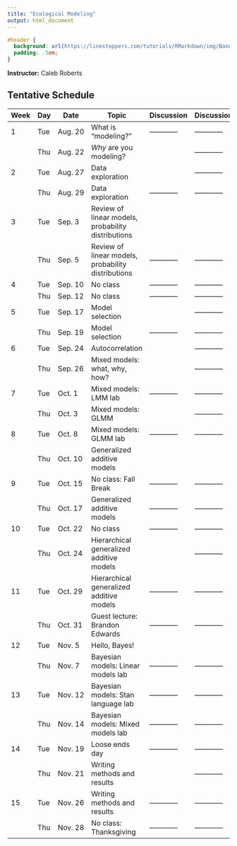```yaml
---
title: "Ecological Modeling"
output: html_document
---
```


```css
#header {
  background: url(https://linesteppers.com/tutorials/RMarkdown/img/BannerImage_TreeBlossoms_4470x3024.jpg);
  padding: .5em;
}
```

<!-- ## Syllabus -->

**Instructor:** Caleb Roberts

## Tentative Schedule

| Week | Day | Date     |   Topic                                                                        | Discussion | Discussion |
|------|-----|----------|--------------------------------------------------------------------------------|------------|------------|
| 1    | Tue | Aug. 20  |   What is "modeling?"                                                          |------------|------------|
|      | Thu | Aug. 22  |   *Why* are you modeling?                                                      |            |------------|
| 2    | Tue | Aug. 27  |   Data exploration                                                             |            |------------|
|      | Thu | Aug. 29  |   Data exploration                                                             |------------|------------|
| 3    | Tue | Sep. 3   |   Review of linear models, probability distributions                           |            |            |
|      | Thu | Sep. 5   |   Review of linear models, probability distributions                           |------------|------------|
| 4    | Tue | Sep. 10  |   No class                                                                     |------------|------------|
|      | Thu | Sep. 12  |   No class                                                                     |------------|------------|
| 5    | Tue | Sep. 17  |   Model selection                                                              |            |------------|
|      | Thu | Sep. 19  |   Model selection                                                              |------------|------------|
| 6    | Tue | Sep. 24  |   Autocorrelation                                                              |            |------------|
|      | Thu | Sep. 26  |   Mixed models: what, why, how?                                                |            |------------|
| 7    | Tue | Oct. 1   |   Mixed models: LMM lab                                                        |------------|------------|
|      | Thu | Oct. 3   |   Mixed models: GLMM                                                           |            |------------|
| 8    | Tue | Oct. 8   |   Mixed models: GLMM lab                                                       |------------|------------|
|      | Thu | Oct. 10  |   Generalized additive models                                                  |            |            |
| 9    | Tue | Oct. 15  |   No class: Fall Break                                                         |------------|------------|
|      | Thu | Oct. 17  |   Generalized additive models                                                  |------------|------------|
| 10   | Tue | Oct. 22  |   No class                                                                     |------------|------------|
|      | Thu | Oct. 24  |   Hierarchical generalized additive models                                     |            |------------|
| 11   | Tue | Oct. 29  |   Hierarchical generalized additive models                                     |------------|------------|
|      | Thu | Oct. 31  |   Guest lecture: Brandon Edwards                                               |------------|------------|
| 12   | Tue | Nov. 5   |   Hello, Bayes!                                                                |            |            |
|      | Thu | Nov. 7   |   Bayesian models: Linear models lab                                           |------------|------------|
| 13   | Tue | Nov. 12  |   Bayesian models: Stan language lab                                           |------------|------------|
|      | Thu | Nov. 14  |   Bayesian models: Mixed models lab                                            |------------|------------|
| 14   | Tue | Nov. 19  |   Loose ends day                                                               |------------|------------|
|      | Thu | Nov. 21  |   Writing methods and results                                                  |            |------------|
| 15   | Tue | Nov. 26  |   Writing methods and results                                                  |------------|------------|
|      | Thu | Nov. 28  |   No class: Thanksgiving                                                       |------------|------------|


<!-- **Course Goals:** -->

<!-- Students will be able to: -->

<!--   * Design statistically sound data collection strategies to answer a given research questions. -->
<!--   * Choose among modern statistical tools and analyze data using R. -->
<!--   * Present results effectively using R for peer-reviewed papers. -->
<!--   * Advise colleagues about statistical analyses. -->

<!-- **Class Format:** -->

<!-- During the first few weeks, each student will briefly introduce their research question and data and we will go over basics of how to use R and interact with the course content on this website using R markdown files and GitHub. From then on, one selected topic will be covered during each class. First the instructor will briefly summarize the assigned reading (~15 min) and go over key concepts and analyses, R packages and how they should be used, how to differentiate among them, including time for questions and clarification. Then, a student will present an example of the topic (~15 min). This could be (1) going over an example presented in the text by walking through the procedure and details of the code that they think are important; or (2) applying these techniques to the student's own data and walking others through the analysis, and present on their results/challenges faced, etc. Each class concludes with a ~20-min discussion led by the student (who will come prepared with questions to facilitate discussion and will share novel/important/interesting functions and pieces of R code). Each student will lead 1 or 2 topics during the quarter. We will also have a mid-term and final presentation and discussion on student projects. Students will prepare their lesson content ahead of time by modifying the Rmarkdown webpage on this site. -->

<!-- **Final product:** -->

<!-- Each student will complete the results section to include in a paper to submit for publication or data collection plans for a research proposal. -->


<!-- ## Tentative Schedule -->

<!-- | Week | Day | Date     | Topic & Reading                                                                   | Summary   | Discussion | -->
<!-- |------|-----|----------|-----------------------------------------------------------------------------------|-----------|------------| -->
<!-- | 1    | Mon | Sept. 25 | [Intro to R & RStudio](01-A-R-intro.html)                                         | Tad & Jes |------------| -->
<!-- |      | Wed | Sept. 27 | Topic selection, [Intro to R markdown](01-B-Rmarkdown-intro.html) & class website | Tad & Jes |------------| -->
<!-- |      | Fri | Sept. 29 | [R workshop](01-C-R-workshop.html) (optional)                                     | Jes       |------------| -->
<!-- | 2    | Mon | Oct. 2   | [Intro to ggplot2 and tidyr](02-A-tidyr.html)                                     | Jes       |------------| -->
<!-- |      | Wed | Oct. 4   | [Intro to GitHub & git](02-B-git-intro.html)                                      | Jes       |------------| -->
<!-- |      | Fri | Oct. 6   | Each person introduces their questions & data                                     | Tad & Jes |------------| -->
<!-- | 3    | Mon | Oct. 9   | Topic 1. [Data exploration](03-A-data-exploration.html)                           | Tad       | Priscilla  | -->
<!-- |      | Wed | Oct. 11  | Topic 2. [Linear models](03-B-linear-models.html)                                 | Tad       | Sandra     | -->
<!-- |      | Fri | Oct. 13  | Topic 3. [Dealing with heterogeneity](03-C-heterogeneity.html)                    | Tad       | Anna       | -->
<!-- | 4    | Mon | Oct. 16  | Topic 4. [Mixed-effects models with nested data](04-A-mixed-models.html)          | Tad       | Beth       | -->
<!-- |      | Wed | Oct. 18  | Topic 5. [GLM with binary & proportional data](04-B-binary-data.html)             | Tad       | Meghan     | -->
<!-- |      | Fri | Oct. 20  | Topic 6. [GLM with zero-inflated data](04-C-zero-data.html)                       | Tad       | Nick       | -->
<!-- | 5    | Mon | Oct. 23  | Topic 7. [Bayesian linear models](05-A-Bayesian-linear-models.html)               | Jes       | Jamie      | -->
<!-- |      | Wed | Oct. 25  | Topic 8. [Bayesian inference with prior information](05-B-Bayesian-priors.html)   | Jes       | Nicole     | -->
<!-- |      | Fri | Oct. 27  | Topic 9. [Advanced Bayesian model example](05-C-Advanced-bayesian-example.html)   | Jes       | Lizzie     | -->
<!-- | 6    | Mon | Oct. 30  | Topic 10. [Unconstrained ordination](06-A-unconstrained-ordination.html)          | Tad       | Anna       | -->
<!-- |      | Wed | Nov. 1   | Topic 11. [Constrained ordination](06-B-constrained-ordination.html)              | Tad       | Jamie     | -->
<!-- |      | Fri | Nov. 3   | Topic 12. [Comparing multivariate data](06-C-matrix-comparison.html) (symmetric methods)| Jes       | Priscilla  | -->
<!-- | 7    | Mon | Nov. 6   | Mid-term project presentation & discussion                                        |           |            | -->
<!-- |      | Wed | Nov. 8   | Mid-term project presentation & discussion                                        |           |            | -->
<!-- |      | Fri | Nov. 10  | Mid-term project presentation & discussion                                        |           |            | -->
<!-- | 8    | Mon | Nov. 13  | Topic 13. [Visualization of spatial data](08-A-mapping.html)                    | Tad       | Tyler    | -->
<!-- |      | Wed | Nov. 15  | Topic 14. [Spatial regression](08-B-spatial-regression.html)  | Jes       | Marissa     | -->
<!-- |      | Fri | Nov. 17  | Topic 15. [Ordination approach to spatial analysis](08-C-spatial-ordination.html)                       | Jes       | Sandra      | -->
<!-- |RECESS|     |          | Thanksgiving                                                                      |           |            | -->
<!-- | 9    | Mon | Nov. 27  | Topic 16. Selected by class: [time-series analysis](09-A-time-series.html)        | Lizzie    |       | -->
<!-- |      | Wed | Nov. 29  | Topic 17. Selected by class: [network analysis](09-B-networks.html)               | Beth      | Nicole     | -->
<!-- |      | Fri | Dec. 1   | Topic 18. Selected by class: [occupancy models](09-C-occupancy-models.html)       | Nick      |            | -->
<!-- | 10   | Mon | Dec. 4   | Final project presentations                                                       |           |            | -->
<!-- |      | Wed | Dec. 6   | Final project presentations                                                       |           |            | -->
<!-- |      | Fri | Dec. 8   | Final project presentations                                                       |           |            | -->

<!-- Some possible additional topics: Cluster analysis, Series analysis, structural equation models, occupancy models, phylogenetic contrasts, rarefaction, null models for community analysis, multi-model inference and averaging -->

<!-- ## Before Class  -->

<!-- Before the first class please read through the [computer setup instructions](00-computer-setup.html) that walk you through how to set up your computer to run R and Rstudio. Even if you have these programs already installed, make sure to check that you are running the latest versions of R and RStudio (which the instructions will tell you how to do).  -->

<!-- Our course website runs from a repository on GitHub. You can view this repository [here](https://github.com/fukamilab/BIO202). Notice that the repository has 2 files for each lesson webpage (named 00-lesson-topic), one is an html file (.html) that is displayed as a webpage while the other is a R markdown (.Rmd) file that will allow us to write R code and explanatory text in the same file. The html file is created by R Studio from the R markdown file. The repository also has a folder called "data". This is where we will put data files used by our example code. Note that this repository can be downloaded by anyone on the internet. If you have data that you wish to use in class but do not wish to share with the entire WWW, you are welcome to email the data files to the rest of the class prior to your lesson. -->

<!-- During class you will be editing the course webpages to include R code for the lesson discussion that you lead. If you are familiar with git and have a GitHub account, you should fork the repository to your account so that you can make changes there. If that is gibberish to you- don't worry! You can either choose to edit the course webpages by downloading them and emailing any edits to Jes (see [computer setup instructions](00-computer-setup.html)) or you can choose to learn a little git and create you own GitHub account during an optional class session during the first week.  -->

<!-- ## References & Readings -->

<!-- ### Assigned Readings -->

<!-- All assigned readings can be obtained for free through Stanford library online resources.  -->

<!-- + Bivand, R. S., Pebesma, E., Gomez-Rubio, V. (2013), *Applied Spatial Data Analysis with R*, 2nd ed. Springer. [Stanford Full Text](https://link-springer-com.stanford.idm.oclc.org/book/10.1007%2F978-1-4614-7618-4) -->
<!-- + Borcard, D., Gillet, F. and Legendre, P. (2011), *Numerical Ecology with R.* Springer. [Stanford Full Text](https://link.springer.com/book/10.1007/978-1-4419-7976-6) -->
<!-- + Korner-Nievergelt et al. (2015), *Bayesian data analysis in ecology using linear models with R, BUGS, and Stan.* Elsevier. [Stanford Full Text](http://www.sciencedirect.com/science/book/9780128013700) -->
<!-- + Legendre, P. and Legendre, L. (2012), *Numerical Ecology*. Elsevier. [Stanford Full Text](http://www.sciencedirect.com/science/bookseries/01678892/24) -->
<!-- + Martin, T. G., Wintle, B. A., Rhodes, J. R., Kuhnert, P. M., Field, S. A., Low-Choy, S. J., Tyre, A. J. and Possingham, H. P. (2005), Zero tolerance ecology: improving ecological inference by modelling the source of zero observations. *Ecology Letters*, 8: 1235-1246. DOI:[10.1111/j.1461-0248.2005.00826.x](http://dx.doi.org/10.1111/j.1461-0248.2005.00826.x) -->
<!-- + Ramette, A. (2007), Multivariate analyses in microbial ecology. *FEMS Microbiology Ecology*, 62: 142-160. DOI: [10.1111/j.1574-6941.2007.00375.x](http:dx.doi.org/10.1111/j.1574-6941.2007.00375.x) -->
<!-- + Wickham, H. (2016), *ggplot2: Elegant Graphics for Data Analysis*. Springer. [Stanford Full Text](https://link-springer-com.stanford.idm.oclc.org/book/10.1007%2F978-3-319-24277-4) -->
<!-- + Zuur, A. F., Leno, E. N., Walker, N., Savliev, A. A. and Smith, G. M. (2009), *Mixed Effect Models and Extensions in Ecology with R.* Springer. [Stanford Full Text](https://link.springer.com/book/10.1007%2F978-0-387-87458-6) -->
<!-- + Zuur, A. F. (2010), A protocol for data exploration to avoid common statistical problems. *Methods in Ecology and Evolution*, 1: 3-14. DOI: [10.1111/j.2041-210X.2009.00001.x](http://dx.doi.org/10.1111/j.2041-210X.2009.00001.x) -->

<!-- ### Additional Suggested References -->

<!-- + Beale, C. M., Lennon, J. J., Yearsley, J. M., Brewer, M. J. and Elston, D. A. (2010), Regression analysis of spatial data. *Ecology Letters*, 13: 246-264. DOI:[10.1111/j.1461-0248.2009.01422.x](http://dx.doi.org/10.1111/j.1461-0248.2009.01422.x) -->
<!-- +Hawkins, B. A. (2012), Eight (and a half) deadly sins of spatial analysis. *Journal of Biogeography*, 39: 1-9. [DOI: 10.1111/j.1365-2699.2011.02637.x](http://dx.doi.org/10.1111/j.1365-2699.2011.02637.x) -->
<!-- + McElreath, R. (2016), *Statistical rethinking: a Bayesian course with examples in R and Stan*. CRC Press. *Available in the Science and Marine libraries* [Author's website](http://xcelab.net/rm/statistical-rethinking/) -->
<!-- + Venables, W. N., Smith, D. M. and the R Core Team. (2012), *An Introduction to R: Notes on R: A Programming Environment for Data Analysis and Graphics*. Version 2.15.1. [full text](https://cran.r-project.org/doc/manuals/r-release/R-intro.pdf) -->
<!-- + Wagner, H. H. and Fortin, M. J. (2005), Spatial analysis of landscapes: concepts and statistics. *Ecology*, 86: 1975–1987. DOI: [10.1890/04-0914](http://dx.doi.org/10.1890/04-0914) -->
<!-- + Zuur, A. F., Hilbe, J. M. and Ieno, E. N. (2013), *A beginner's guide to GLM and GLMM with R: a frequentist and Bayesian perspective for ecologists.* Highland Statistics Ltd. [Stanford Library Record](https://searchworks.stanford.edu/view/11749213)  -->
